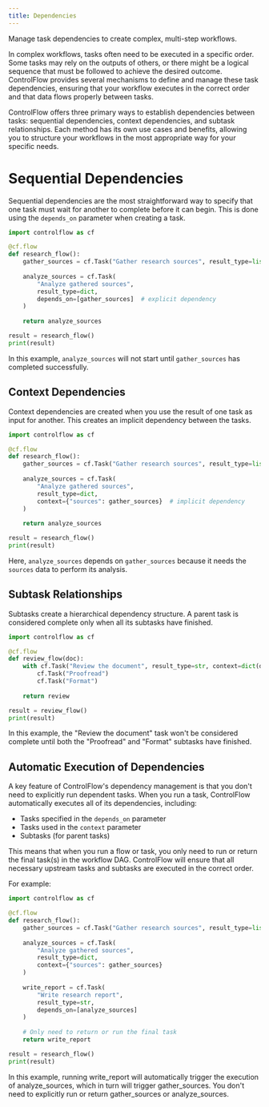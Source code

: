 ```yaml
---
title: Dependencies
---
```

<Tip>
Manage task dependencies to create complex, multi-step workflows.
</Tip>

In complex workflows, tasks often need to be executed in a specific order. Some tasks may rely on the outputs of others, or there might be a logical sequence that must be followed to achieve the desired outcome. ControlFlow provides several mechanisms to define and manage these task dependencies, ensuring that your workflow executes in the correct order and that data flows properly between tasks.

ControlFlow offers three primary ways to establish dependencies between tasks: sequential dependencies, context dependencies, and subtask relationships. Each method has its own use cases and benefits, allowing you to structure your workflows in the most appropriate way for your specific needs.

# Sequential Dependencies

Sequential dependencies are the most straightforward way to specify that one task must wait for another to complete before it can begin. This is done using the `depends_on` parameter when creating a task.

```python
import controlflow as cf

@cf.flow
def research_flow():
    gather_sources = cf.Task("Gather research sources", result_type=list[str])
    
    analyze_sources = cf.Task(
        "Analyze gathered sources",
        result_type=dict,
        depends_on=[gather_sources]  # explicit dependency
    )
    
    return analyze_sources

result = research_flow()
print(result)
```

In this example, `analyze_sources` will not start until `gather_sources` has completed successfully.

## Context Dependencies

Context dependencies are created when you use the result of one task as input for another. This creates an implicit dependency between the tasks.

```python
import controlflow as cf

@cf.flow
def research_flow():
    gather_sources = cf.Task("Gather research sources", result_type=list[str])
    
    analyze_sources = cf.Task(
        "Analyze gathered sources",
        result_type=dict,
        context={"sources": gather_sources}  # implicit dependency
    )
    
    return analyze_sources

result = research_flow()
print(result)
```

Here, `analyze_sources` depends on `gather_sources` because it needs the `sources` data to perform its analysis.

## Subtask Relationships

Subtasks create a hierarchical dependency structure. A parent task is considered complete only when all its subtasks have finished.

```python
import controlflow as cf

@cf.flow
def review_flow(doc):
    with cf.Task("Review the document", result_type=str, context=dict(doc=doc)) as review:
        cf.Task("Proofread")
        cf.Task("Format")
    
    return review

result = review_flow()
print(result)
```

In this example, the "Review the document" task won't be considered complete until both the "Proofread" and "Format" subtasks have finished.

## Automatic Execution of Dependencies

A key feature of ControlFlow's dependency management is that you don't need to explicitly run dependent tasks. When you run a task, ControlFlow automatically executes all of its dependencies, including:

- Tasks specified in the `depends_on` parameter
- Tasks used in the `context` parameter
- Subtasks (for parent tasks)

This means that when you run a flow or task, you only need to run or return the final task(s) in the workflow DAG. ControlFlow will ensure that all necessary upstream tasks and subtasks are executed in the correct order.

For example:

```python
import controlflow as cf

@cf.flow
def research_flow():
    gather_sources = cf.Task("Gather research sources", result_type=list[str])
    
    analyze_sources = cf.Task(
        "Analyze gathered sources",
        result_type=dict,
        context={"sources": gather_sources}
    )
    
    write_report = cf.Task(
        "Write research report",
        result_type=str,
        depends_on=[analyze_sources]
    )
    
    # Only need to return or run the final task
    return write_report

result = research_flow()
print(result)
```
In this example, running write_report will automatically trigger the execution of analyze_sources, which in turn will trigger gather_sources. You don't need to explicitly run or return gather_sources or analyze_sources.
